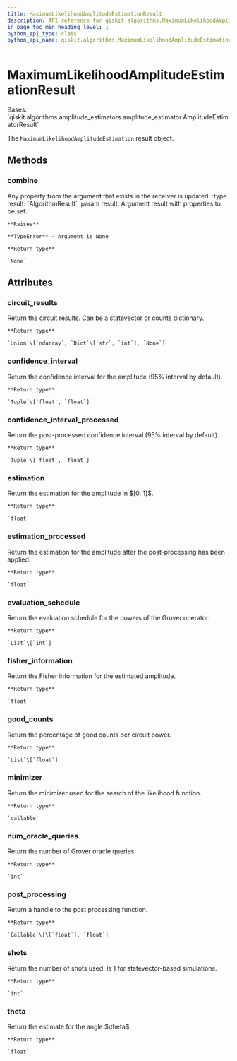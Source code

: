 ```yaml
---
title: MaximumLikelihoodAmplitudeEstimationResult
description: API reference for qiskit.algorithms.MaximumLikelihoodAmplitudeEstimationResult
in_page_toc_min_heading_level: 1
python_api_type: class
python_api_name: qiskit.algorithms.MaximumLikelihoodAmplitudeEstimationResult
---
```


# MaximumLikelihoodAmplitudeEstimationResult

<Class id="qiskit.algorithms.MaximumLikelihoodAmplitudeEstimationResult" github="https://github.com/qiskit/qiskit/tree/stable/0.20/qiskit/algorithms/amplitude_estimators/mlae.py" signature="MaximumLikelihoodAmplitudeEstimationResult">
  Bases: `qiskit.algorithms.amplitude_estimators.amplitude_estimator.AmplitudeEstimatorResult`

  The `MaximumLikelihoodAmplitudeEstimation` result object.

  ## Methods

  ### combine

  <Function id="qiskit.algorithms.MaximumLikelihoodAmplitudeEstimationResult.combine" name="combine" signature="MaximumLikelihoodAmplitudeEstimationResult.combine(result)">
    Any property from the argument that exists in the receiver is updated. :type result: `AlgorithmResult` :param result: Argument result with properties to be set.

    **Raises**

    **TypeError** – Argument is None

    **Return type**

    `None`
  </Function>

  ## Attributes

  ### circuit\_results

  <Attribute id="qiskit.algorithms.MaximumLikelihoodAmplitudeEstimationResult.circuit_results" name="circuit_results">
    Return the circuit results. Can be a statevector or counts dictionary.

    **Return type**

    `Union`\[`ndarray`, `Dict`\[`str`, `int`], `None`]
  </Attribute>

  ### confidence\_interval

  <Attribute id="qiskit.algorithms.MaximumLikelihoodAmplitudeEstimationResult.confidence_interval" name="confidence_interval">
    Return the confidence interval for the amplitude (95% interval by default).

    **Return type**

    `Tuple`\[`float`, `float`]
  </Attribute>

  ### confidence\_interval\_processed

  <Attribute id="qiskit.algorithms.MaximumLikelihoodAmplitudeEstimationResult.confidence_interval_processed" name="confidence_interval_processed">
    Return the post-processed confidence interval (95% interval by default).

    **Return type**

    `Tuple`\[`float`, `float`]
  </Attribute>

  ### estimation

  <Attribute id="qiskit.algorithms.MaximumLikelihoodAmplitudeEstimationResult.estimation" name="estimation">
    Return the estimation for the amplitude in $[0, 1]$.

    **Return type**

    `float`
  </Attribute>

  ### estimation\_processed

  <Attribute id="qiskit.algorithms.MaximumLikelihoodAmplitudeEstimationResult.estimation_processed" name="estimation_processed">
    Return the estimation for the amplitude after the post-processing has been applied.

    **Return type**

    `float`
  </Attribute>

  ### evaluation\_schedule

  <Attribute id="qiskit.algorithms.MaximumLikelihoodAmplitudeEstimationResult.evaluation_schedule" name="evaluation_schedule">
    Return the evaluation schedule for the powers of the Grover operator.

    **Return type**

    `List`\[`int`]
  </Attribute>

  ### fisher\_information

  <Attribute id="qiskit.algorithms.MaximumLikelihoodAmplitudeEstimationResult.fisher_information" name="fisher_information">
    Return the Fisher information for the estimated amplitude.

    **Return type**

    `float`
  </Attribute>

  ### good\_counts

  <Attribute id="qiskit.algorithms.MaximumLikelihoodAmplitudeEstimationResult.good_counts" name="good_counts">
    Return the percentage of good counts per circuit power.

    **Return type**

    `List`\[`float`]
  </Attribute>

  ### minimizer

  <Attribute id="qiskit.algorithms.MaximumLikelihoodAmplitudeEstimationResult.minimizer" name="minimizer">
    Return the minimizer used for the search of the likelihood function.

    **Return type**

    `callable`
  </Attribute>

  ### num\_oracle\_queries

  <Attribute id="qiskit.algorithms.MaximumLikelihoodAmplitudeEstimationResult.num_oracle_queries" name="num_oracle_queries">
    Return the number of Grover oracle queries.

    **Return type**

    `int`
  </Attribute>

  ### post\_processing

  <Attribute id="qiskit.algorithms.MaximumLikelihoodAmplitudeEstimationResult.post_processing" name="post_processing">
    Return a handle to the post processing function.

    **Return type**

    `Callable`\[\[`float`], `float`]
  </Attribute>

  ### shots

  <Attribute id="qiskit.algorithms.MaximumLikelihoodAmplitudeEstimationResult.shots" name="shots">
    Return the number of shots used. Is 1 for statevector-based simulations.

    **Return type**

    `int`
  </Attribute>

  ### theta

  <Attribute id="qiskit.algorithms.MaximumLikelihoodAmplitudeEstimationResult.theta" name="theta">
    Return the estimate for the angle $\theta$.

    **Return type**

    `float`
  </Attribute>
</Class>

